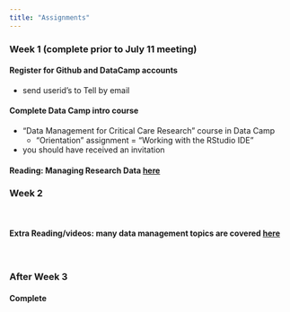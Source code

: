 ```yaml
---
title: "Assignments"
---
```


### Week 1 (complete prior to July 11 meeting)

#### Register for Github and DataCamp accounts

- send userid's to Tell by email

#### Complete Data Camp intro course

- "Data Management for Critical Care Research" course in Data Camp
     - "Orientation" assignment = "Working with the RStudio IDE"
     
- you should have received an invitation

#### Reading: Managing Research Data [here](http://www.ucdenver.edu/research/CCTSI/programs-services/informatics/Documents/Managing-Research-Data.pdf)



### Week 2

<br>



#### Extra Reading/videos: many data management topics are covered [here](http://www.ucdenver.edu/research/CCTSI/programs-services/informatics/Pages/Informatics-Seminar-Learning-Tools-Archive.aspx)


<br>


### After Week 3

#### Complete 

